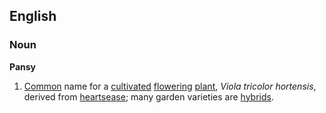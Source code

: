 ==English==
===Noun===
'''Pansy'''
{{wikipedia}}
# [[Common]] name for a [[cultivate]]d [[flower]]ing [[plant]], ''Viola tricolor hortensis'', derived from [[heartsease]]; many garden varieties are [[hybrid]]s.
